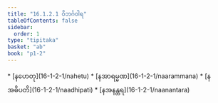 ```yaml
---
title: "16.1.2.1 ဝိဘင်္ဂဝါရ"
tableOfContents: false
sidebar:
  order: 1
type: "tipitaka"
basket: "ab"
book: "p1-2"
---
```



<DynamicBreadcrumb />



<TableOfContents book="p1-2" section="16.1.2.1">
* [နဟေတု](16-1-2-1/nahetu)
* [နအာရမ္မဏ](16-1-2-1/naarammana)
* [နအဓိပတိ](16-1-2-1/naadhipati)
* [နအနန္တရ](16-1-2-1/naanantara)
</TableOfContents>